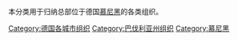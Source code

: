 本分类用于归纳总部位于德国[[慕尼黑|慕尼黑]]的各类组织。

[[Category:德国各城市组织|Category:德国各城市组织]]
[[Category:巴伐利亚州组织|Category:巴伐利亚州组织]]
[[Category:慕尼黑|Category:慕尼黑]]